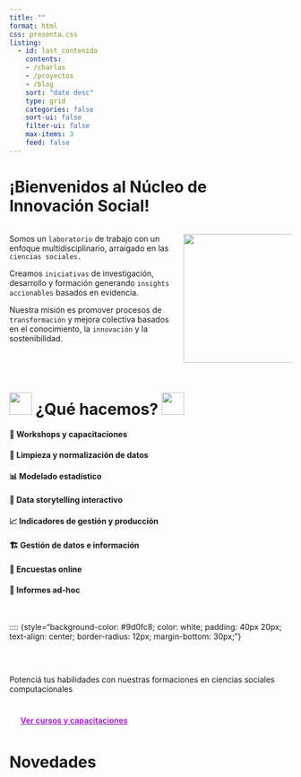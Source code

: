 ```yaml
---
title: ""
format: html
css: presenta.css
listing:
  - id: last_contenido
    contents: 
    - /charlas
    - /proyectos
    - /blog
    sort: "date desc"
    type: grid
    categories: false
    sort-ui: false
    filter-ui: false
    max-items: 3
    feed: false
---
```


# **¡Bienvenidos al Núcleo de Innovación Social!**

::::: columns
::: {.column width="60%"}
Somos un `laboratorio` de trabajo con un enfoque multidisciplinario, arraigado en las `ciencias sociales.`

Creamos `iniciativas` de investigación, desarrollo y formación generando `insights accionables` basados en evidencia.

Nuestra misión es promover procesos de `transformación` y mejora colectiva basados en el conocimiento, la `innovación` y la sostenibilidad.
:::

::: {.column width="40%"}
![](images/logoNIS.png){fig-align="center" width="230"}
:::
:::::

# <img src="images/Developer.gif" width="40px"/> ¿Qué hacemos? <img src="images/Developer.gif" width="40px"/>

::::::::::: grid
::: {.g-col-6 .card4}
#### 🎤 Workshops y capacitaciones
:::

::: {.g-col-6 .card4}
#### 🧼 Limpieza y normalización de datos
:::

::: {.g-col-6 .card4}
#### 📊 Modelado estadístico
:::

::: {.g-col-6 .card4}
#### 📖 Data storytelling interactivo
:::

::: {.g-col-6 .card4}
#### 📈 Indicadores de gestión y producción
:::

::: {.g-col-6 .card4}
#### 🏗️ Gestión de datos e información
:::

::: {.g-col-6 .card4}
#### 📝 Encuestas online
:::

::: {.g-col-6 .card4}
#### 📄 Informes ad-hoc
:::
:::::::::::

<br>

:::: {style="background-color: #9d0fc8; color: white; padding: 40px 20px; text-align: center; border-radius: 12px; margin-bottom: 30px;"}
<h3 style="color: white; margin-bottom: 10px;">

Accedé a nuestros cursos y capacitaciones

</h2>

<p>Potenciá tus habilidades con nuestras formaciones en ciencias sociales computacionales</p>

<a href="cursos.html" class="btn" style="background-color: white; color: #9d0fc8; font-weight: 600; padding: 10px 20px; border-radius: 8px; display: inline-block; margin-top: 15px;">Ver cursos y capacitaciones</a>

</div>

# Novedades

</a>

::: {#last_contenido}
:::
